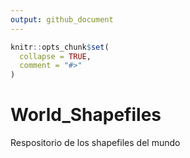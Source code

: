 ```yaml
---
output: github_document
---
```


<!-- README.md is generated from README.Rmd. Please edit that file -->

```r
knitr::opts_chunk$set(
  collapse = TRUE,
  comment = "#>"
)
```

# World_Shapefiles

<!-- badges: start -->
<!-- badges: end -->

Respositorio de los shapefiles del mundo